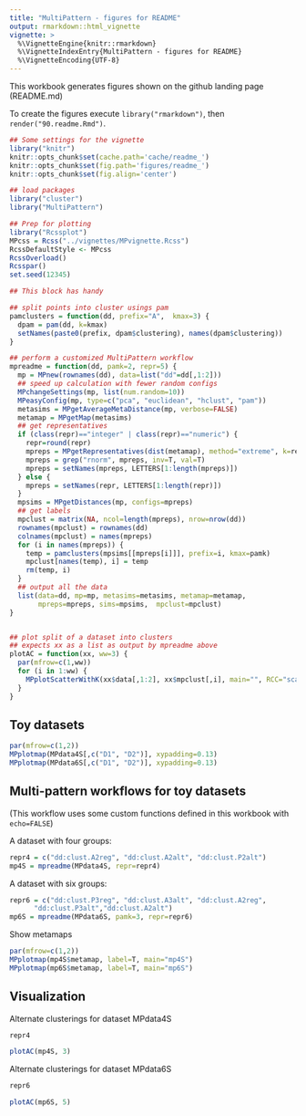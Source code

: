 ```yaml
---
title: "MultiPattern - figures for README"
output: rmarkdown::html_vignette
vignette: >
  %\VignetteEngine{knitr::rmarkdown}
  %\VignetteIndexEntry{MultiPattern - figures for README}
  %\VignetteEncoding{UTF-8}
---
```



This workbook generates figures shown on the github landing page (README.md)

To create the figures execute `library("rmarkdown")`, then `render("90.readme.Rmd")`.


```r
## Some settings for the vignette
library("knitr")
knitr::opts_chunk$set(cache.path='cache/readme_')
knitr::opts_chunk$set(fig.path='figures/readme_')
knitr::opts_chunk$set(fig.align='center') 

## load packages
library("cluster")
library("MultiPattern")

## Prep for plotting
library("Rcssplot")
MPcss = Rcss("../vignettes/MPvignette.Rcss")
RcssDefaultStyle <- MPcss
RcssOverload()
Rcsspar()
set.seed(12345)
```


```r
## This block has handy

## split points into cluster usings pam
pamclusters = function(dd, prefix="A",  kmax=3) {
  dpam = pam(dd, k=kmax)
  setNames(paste0(prefix, dpam$clustering), names(dpam$clustering))
}

## perform a customized MultiPattern workflow
mpreadme = function(dd, pamk=2, repr=5) {
  mp = MPnew(rownames(dd), data=list("dd"=dd[,1:2]))
  ## speed up calculation with fewer random configs
  MPchangeSettings(mp, list(num.random=10))
  MPeasyConfig(mp, type=c("pca", "euclidean", "hclust", "pam"))
  metasims = MPgetAverageMetaDistance(mp, verbose=FALSE)
  metamap = MPgetMap(metasims)
  ## get representatives
  if (class(repr)=="integer" | class(repr)=="numeric") {
    repr=round(repr)
    mpreps = MPgetRepresentatives(dist(metamap), method="extreme", k=repr)
    mpreps = grep("rnorm", mpreps, inv=T, val=T)
    mpreps = setNames(mpreps, LETTERS[1:length(mpreps)])
  } else {
    mpreps = setNames(repr, LETTERS[1:length(repr)])
  }
  mpsims = MPgetDistances(mp, configs=mpreps)
  ## get labels
  mpclust = matrix(NA, ncol=length(mpreps), nrow=nrow(dd))
  rownames(mpclust) = rownames(dd)
  colnames(mpclust) = names(mpreps)
  for (i in names(mpreps)) {
    temp = pamclusters(mpsims[[mpreps[i]]], prefix=i, kmax=pamk)
    mpclust[names(temp), i] = temp	
    rm(temp, i)
  }
  ## output all the data
  list(data=dd, mp=mp, metasims=metasims, metamap=metamap, 
       mpreps=mpreps, sims=mpsims,  mpclust=mpclust)  
}


## plot split of a dataset into clusters
## expects xx as a list as output by mpreadme above
plotAC = function(xx, ww=3) {
  par(mfrow=c(1,ww))
  for (i in 1:ww) {
    MPplotScatterWithK(xx$data[,1:2], xx$mpclust[,i], main="", RCC="scatter")
  }
}

```

## Toy datasets


```r
par(mfrow=c(1,2))
MPplotmap(MPdata4S[,c("D1", "D2")], xypadding=0.13)
MPplotmap(MPdata6S[,c("D1", "D2")], xypadding=0.13)
```


## Multi-pattern workflows for toy datasets

(This workflow uses some custom functions defined in this workbook with `echo=FALSE`)

A dataset with four groups:

```r
repr4 = c("dd:clust.A2reg", "dd:clust.A2alt", "dd:clust.P2alt")
mp4S = mpreadme(MPdata4S, repr=repr4)
```

A dataset with six groups:

```r
repr6 = c("dd:clust.P3reg", "dd:clust.A3alt", "dd:clust.A2reg", 
      "dd:clust.P3alt","dd:clust.A2alt")
mp6S = mpreadme(MPdata6S, pamk=3, repr=repr6)
```

Show metamaps

```r
par(mfrow=c(1,2))
MPplotmap(mp4S$metamap, label=T, main="mp4S")
MPplotmap(mp6S$metamap, label=T, main="mp6S")
```


## Visualization

Alternate clusterings for dataset MPdata4S

```r
repr4
```

```r
plotAC(mp4S, 3) 
```

Alternate clusterings for dataset MPdata6S

```r
repr6
```

```r
plotAC(mp6S, 5)
```




